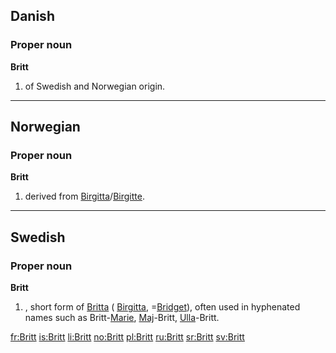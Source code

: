 ==Danish==

===Proper noun===
'''Britt'''

# {{given name|female|lang=da}} of Swedish and Norwegian origin.

----

==Norwegian==

===Proper noun===
'''Britt'''

# {{given name|female|lang=no}} derived from [[Birgitta]]/[[Birgitte]].

----

==Swedish==

===Proper noun===
'''Britt'''

# {{given name|female|lang=sv}}, short form of [[Britta]] ( [[Birgitta]], =[[Bridget]]), often used in hyphenated names such as Britt-[[Marie]], [[Maj]]-Britt, [[Ulla]]-Britt.

[[fr:Britt]]
[[is:Britt]]
[[li:Britt]]
[[no:Britt]]
[[pl:Britt]]
[[ru:Britt]]
[[sr:Britt]]
[[sv:Britt]]